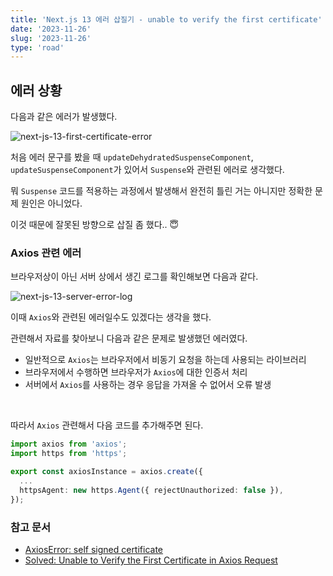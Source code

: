 ```yaml
---
title: 'Next.js 13 에러 삽질기 - unable to verify the first certificate'
date: '2023-11-26'
slug: '2023-11-26'
type: 'road'
---
```


## 에러 상황

다음과 같은 에러가 발생했다.

<Image
  src="https://raw.githubusercontent.com/jgjgill/blog/main/roads/images/next-js-13-first-certificate-error.png"
  alt="next-js-13-first-certificate-error"
/>

처음 에러 문구를 봤을 때 `updateDehydratedSuspenseComponent`, `updateSuspenseComponent`가 있어서 `Suspense`와 관련된 에러로 생각했다.

뭐 `Suspense` 코드를 적용하는 과정에서 발생해서 완전히 틀린 거는 아니지만 정확한 문제 원인은 아니었다.

이것 때문에 잘못된 방향으로 삽질 좀 했다.. 😇

### Axios 관련 에러

브라우저상이 아닌 서버 상에서 생긴 로그를 확인해보면 다음과 같다.

<Image
  src="https://raw.githubusercontent.com/jgjgill/blog/main/roads/images/next-js-13-server-error-log.png"
  alt="next-js-13-server-error-log"
/>

이때 `Axios`와 관련된 에러일수도 있겠다는 생각을 했다.

관련해서 자료를 찾아보니 다음과 같은 문제로 발생했던 에러였다.

- 일반적으로 `Axios`는 브라우저에서 비동기 요청을 하는데 사용되는 라이브러리
- 브라우저에서 수행하면 브라우저가 `Axios`에 대한 인증서 처리
- 서버에서 `Axios`를 사용하는 경우 응답을 가져올 수 없어서 오류 발생

<br />

따라서 `Axios` 관련해서 다음 코드를 추가해주면 된다.

```ts
import axios from 'axios';
import https from 'https';

export const axiosInstance = axios.create({
  ...
  httpsAgent: new https.Agent({ rejectUnauthorized: false }),
});
```

### 참고 문서

- [AxiosError: self signed certificate](https://github.com/axios/axios/issues/5407)
- [Solved: Unable to Verify the First Certificate in Axios Request](https://backbencher.dev/solved-unable-to-verify-first-certificate-axios-request)
